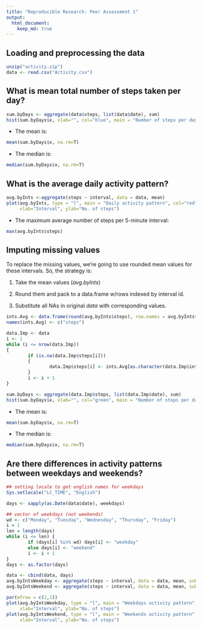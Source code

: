 ```yaml
---
title: "Reproducible Research: Peer Assessment 1"
output: 
  html_document:
    keep_md: true
---
```



## Loading and preprocessing the data
```r
unzip("activity.zip")
data <- read.csv("Activity.csv")
```
## What is mean total number of steps taken per day?
```r
sum.byDays <- aggregate(data$steps, list(data$date), sum)
hist(sum.byDays$x, xlab="", col="blue", main = "Number of steps per day")
```

- The mean is:
```r
mean(sum.byDays$x, na.rm=T)
```
- The median is:
```r
median(sum.byDays$x, na.rm=T)
```


## What is the average daily activity pattern?
```r
avg.byInts <-aggregate(steps ~ interval, data = data, mean)
plot(avg.byInts, type = "l", main = "Daily activity pattern", col="red",
     xlab="Interval", ylab="No. of steps")
```

- The maximum average number of steps per 5-minute interval:
```r
max(avg.byInts$steps)
```

## Imputing missing values
To replace the missing values, we're going to use rounded mean values for these intervals.
So, the strategy is:

1. Take the mean values (_avg.byInts_)

2. Round them and pack to a data.frame w/rows indexed by interval id.

3. Substitute all NAs in original _data_ with corresponding values.
```r
ints.Avg <- data.frame(round(avg.byInts$steps), row.names = avg.byInts$interval)
names(ints.Avg) <- c("steps")

data.Imp <- data
i <- 1
while (i <= nrow(data.Imp))
{
        if (is.na(data.Imp$steps[i]))
        {
                data.Imp$steps[i] <- ints.Avg[as.character(data.Imp$interval[i]), "steps"]
        }
        i <- i + 1
}

sum.byDays <- aggregate(data.Imp$steps, list(data.Imp$date), sum)
hist(sum.byDays$x, xlab="", col="green", main = "Number of steps per day")
```

- The mean is:
```r
mean(sum.byDays$x, na.rm=T)
```

- The median is:
```r
median(sum.byDays$x, na.rm=T)
```


## Are there differences in activity patterns between weekdays and weekends?
```r
## setting locale to get english names for weekdays
Sys.setlocale("LC_TIME", "English")

days <- sapply(as.Date(data$date), weekdays)

## vector of weekdays (not weekends)
wd <- c("Monday", "Tuesday", "Wednesday", "Thursday", "Friday")
i = 1
len = length(days)
while (i <= len) {
        if (days[i] %in% wd) days[i] <- "weekday"
        else days[i] <- "weekend"
        i <- i + 1
}
days <- as.factor(days)

data <- cbind(data, days)
avg.byIntsWeekday <- aggregate(steps ~ interval, data = data, mean, subset = days == "weekday")
avg.byIntsWeekend <- aggregate(steps ~ interval, data = data, mean, subset = days == "weekend")

par(mfrow = c(2,1))
plot(avg.byIntsWeekday, type = "l", main = "Weekdays activity pattern", col="green",
     xlab="Interval", ylab="No. of steps")
plot(avg.byIntsWeekend, type = "l", main = "Weekends activity pattern", col="red",
     xlab="Interval", ylab="No. of steps")
```